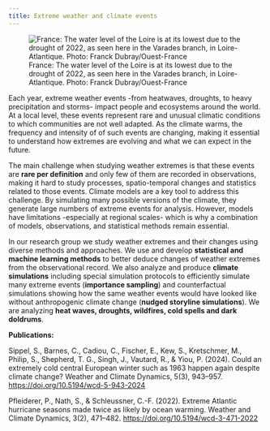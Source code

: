 ```yaml
---
title: Extreme weather and climate events
---
```


![France: The water level of the Loire is at its lowest due to the drought of 2022, as seen here in the Varades branch, in Loire-Atlantique. Photo: Franck Dubray/Ouest-France](/images/research/extremes.png)

Each year, extreme weather events -from heatwaves, droughts, to heavy precipitation and storms- impact people and ecosystems around the world. At a local level, these events represent rare and unusual climatic conditions to which communities are not well adapted. As the climate warms, the frequency and intensity of of such events are changing, making it essential to understand how extremes are evolving and what we can expect in the future.

The main challenge when studying weather extremes is that these events are **rare per definition** and only few of them are recorded in observations, making it hard to study processes, spatio-temporal changes and statistics related to those events. Climate models are a key tool to address this challenge. By simulating many possible versions of the climate, they generate large numbers of extreme events for analysis. However, models have limitations -especially  at regional scales- which is why a combination of models, observations, and statistical methods remain essential.

In our research group we study weather extremes and their changes using diverse methods and approaches. We use and develop **statistical and machine learning methods** to better deduce changes of weather extremes from the observational record. We also analyze and produce **climate simulations** including special simulation protocols to efficiently simulate many extreme events (**importance sampling**) and counterfactual simulations showing how the same weather events would have looked like without anthropogenic climate change (**nudged storyline simulations**). We are analyzing **heat waves, droughts, wildfires, cold spells and dark doldrums**.


**Publications:**

Sippel, S., Barnes, C., Cadiou, C., Fischer, E., Kew, S., Kretschmer, M., Philip, S., Shepherd, T. G., Singh, J., Vautard, R., & Yiou, P. (2024). Could an extremely cold central European winter such as 1963 happen again despite climate change? Weather and Climate Dynamics, 5(3), 943–957. [https://doi.org/10.5194/wcd-5-943-2024](https://doi.org/10.5194/wcd-5-943-2024)

Pfleiderer, P., Nath, S., & Schleussner, C.-F. (2022). Extreme Atlantic hurricane seasons made twice as likely by ocean warming. Weather and Climate Dynamics, 3(2), 471–482. [https://doi.org/10.5194/wcd-3-471-2022](https://doi.org/10.5194/wcd-3-471-2022)
